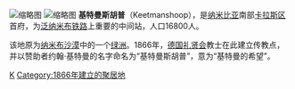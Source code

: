 [[File:Kirche_Keetmanshoop.jpg|缩略图]]
[[File:Stamp_keetmanskoop.jpg|缩略图]]
'''基特曼斯胡普'''（Keetmanshoop），是[[纳米比亚|纳米比亚]]南部[[卡拉斯区|卡拉斯区]]首府，为[[泛纳米布铁路|泛纳米布铁路]]上重要的中间站，人口16800人。

该地原为[[纳米布沙漠|纳米布沙漠]]中的一个[[绿洲|绿洲]]。1866年，[[德国|德国]][[礼贤会|礼贤会]]教士在此建立传教点，并以赞助者约翰·基特曼的名字命名为“基特曼斯胡普”，意为“基特曼的希望”。

[[Category:纳米比亚城市|K]]
[[Category:1866年建立的聚居地|Category:1866年建立的聚居地]]